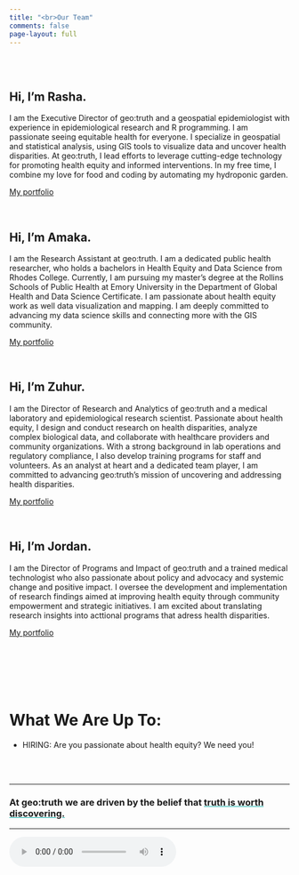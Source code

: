 ```yaml
---
title: "<br>Our Team"
comments: false
page-layout: full
---
```


\
\

<h2>Hi, I'm [Rasha]{.gradient_text}.</h2>


I am the Executive Director of geo:truth and a geospatial epidemiologist with experience in epidemiological research and R programming. I am passionate seeing equitable health for everyone. I specialize in geospatial and statistical analysis, using GIS tools to visualize data and uncover health disparities. At geo:truth, I lead efforts to leverage cutting-edge technology for promoting health equity and informed interventions. In my free time, I combine my love for food and coding by automating my hydroponic garden.


[My portfolio](/portfolio/rasha/index.html)

\
<h2>Hi, I'm [Amaka]{.gradient_text}.</h2>


I am the Research Assistant at geo:truth. I am a dedicated public health researcher, who holds a bachelors in Health Equity and Data Science from Rhodes College. Currently, I am pursuing my master’s degree at the Rollins Schools of Public Health at Emory University in the Department of Global Health and Data Science Certificate. I am passionate about health equity work as well data visualization and mapping. I am deeply committed to advancing my data science skills and connecting more  with the GIS community.


[My portfolio](/portfolio/amaka/index.html)

\
<h2>Hi, I'm [Zuhur]{.gradient_text}.</h2>

I am the Director of Research and Analytics of geo:truth and a medical laboratory and epidemiological research scientist. Passionate about health equity, I design and conduct research on health disparities, analyze complex biological data, and collaborate with healthcare providers and community organizations. With a strong background in lab operations and regulatory compliance, I also develop training programs for staff and volunteers. As an analyst at heart and a dedicated team player, I am committed to advancing geo:truth's mission of uncovering and addressing health disparities.



[My portfolio]( )

\



<h2>Hi, I'm [Jordan]{.gradient_text}.</h2>

</span> I am the Director of Programs and Impact of geo:truth and a trained medical technologist who also passionate about policy and advocacy and systemic change and positive impact. I oversee the development and implementation of research findings aimed at improving health equity through community empowerment and strategic initiatives. I am excited about translating research insights into acttional programs that adress health disparities. 


[My portfolio]( )
\

\

<!-- # Support Us -->
<!-- ```{=html} -->
<!-- <script  -->
<!--             type="text/javascript"  -->
<!--             src="https://cdnjs.buymeacoffee.com/1.0.0/button.prod.min.js"  -->
<!--             data-name="bmc-button"  -->
<!--             data-slug="geotruth"  -->
<!--             data-color="#DDDDDD"  -->
<!--             data-emoji=""   -->
<!--             data-font="Poppins"  -->
<!--             data-text="Support Us with a Cup of Coffee"  -->
<!--             data-outline-color="#000000"  -->
<!--             data-font-color="#000000"  -->
<!--             data-coffee-color="#00A9A3"> -->
<!--         </script> -->
<!-- ``` -->
\

\

# What We Are Up To:

-   HIRING: Are you passionate about health equity? We need you!

\
\

------------------------------------------------------------------------

```{=html}
<h3>At geo:truth we are driven by the belief that <span style='text-decoration: underline;text-decoration-color: #00A9A3;'>truth is worth discovering.</span></h3>
```

------------------------------------------------------------------------

<audio controls autoplay loop>

<source src="/audio/videosudden.mp4" type="audio/mpeg">

Your browser does not support the audio tag.</audio>
